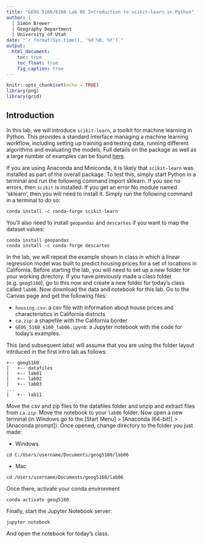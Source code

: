 ```yaml
---
title: "GEOG 5160/6160 Lab 06 Introduction to scikit-learn in Python"
author: | 
  | Simon Brewer
  | Geography Department
  | University of Utah
date: "`r format(Sys.time(), '%d %B, %Y')`"
output:
  html_document:
    toc: true
    toc_float: true
    fig_caption: true
---
```


```r
knitr::opts_chunk$set(echo = TRUE)
library(png)
library(grid)
```


## Introduction

In this lab, we will introduce `scikit-learn`, a toolkit for machine learning in Python. This provides a standard interface managing a machine learning workflow, including setting up training and testing data, running different algorithms and evaluating the models. Full details on the package as well as a large number of examples can be found [here][scikit].

If you are using Anaconda and Miniconda, it is likely that `scikit-learn` was installed as part of the overall package. To test this, simply start Python in a terminal and run the following command import sklearn. If you see no errors, then `scikit` is installed. If you get an error No module named 'sklearn', then you will need to install it. Simply run the following command in a terminal to do so: 

```
conda install -c conda-forge scikit-learn
```

You'll also need to install `geopandas` and `descartes` if you want to map the dataset values:

```
conda install geopandas
conda install -c conda-forge descartes
```

In the lab, we will repeat the example shown in class in which a linear regression model was built to predict housing prices for a set of locations in California. Before starting the lab, you will need to set up a new folder for your working directory. If you have previously made a class folder (e.g. `geog5160`), go to this now and create a new folder for today's class called `lab06`. Now download the data and notebook for this lab. Go to the Canvas page and get the following files:

- `housing.csv`: a csv file with information about house prices and characteristics in California districts
- `ca.zip`: a shapefile with the California border
- `GEOG_5160_6160_lab06.ipynb`: a Jupyter notebook with the code for today's examples. 

This (and subsequent labs) will assume that you are using the folder layout intrduced in the first intro lab as follows:

```
+-- geog5160
|   +-- datafiles
|   +-- lab01
|   +-- lab02
|   +-- lab03
...
|   +-- lab11
```

Move the csv and zip files to the datafiles folder and unzip and extract files from `ca.zip`. Move the notebook to your `lab06` folder. Now open a new terminal (in Windows go to the [Start Menu] > [Anaconda (64-bit)] > [Anaconda prompt]). Once opened, change directory to the folder you just made:

- Windows
```
cd C:/Users/username/Documents/geog5160/lab06
```

- Mac
```
cd /Users/username/Documents/geog5160/lab06
``` 

Once there, activate your conda environment

```
conda activate geog5160
```

Finally, start the Jupyter Notebook server:

```
jupyter notebook
```

And open the notebook for today's class. 

[scikit]: https://scikit-learn.org/stable/
